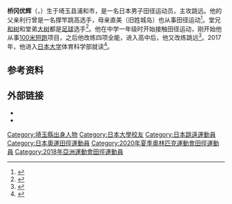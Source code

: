 {{bots|deny=InternetArchiveBot}}
{{NoteTA|G1=Sports}}
{{Infobox sportsperson
| name           = 桥冈优辉
| image          = 
| caption        = 
| birth_name     = 
| fullname       = 
| nationality    = {{JPN}}
| residence      = 
| birth_date     = {{birth date and age|1999|1|23|df=yes}}
| birth_place    = {{JPN}}[[埼玉縣|埼玉縣]][[浦和市|浦和市]]
| death_date     = 
| death_place    = 
| height         = {{convert|1.83|m|ftin|abbr=on}}
| weight         = {{convert|76|kg|lb|abbr=on}}
| country        = {{JPN}}
| sport          = [[田径|田径]]
| event          = [[跳遠|跳遠]]
| olympics       = 
| medaltemplates = 
{{MedalSport|男子[[田徑|田徑]]}}
{{MedalCountry|{{JPN}}}}
{{MedalCompetition|[[亚洲田径锦标赛|亚洲田径锦标赛]]}}
{{MedalGold|[[2019年亚洲田径锦标赛|2019 多哈]]|跳远}}
{{MedalCompetition|[[世界U20田径锦标赛|世界U20田径锦标赛]]}}
{{MedalGold|[[2018年世界U20田径锦标赛|2018 坦佩雷]]|跳远}}
{{MedalCompetition|[[夏季世界大学生运动会|夏季世界大学生运动会]]}}
{{MedalGold|[[2019年夏季世界大学生运动会|2019 那不勒斯]]|[[2019年夏季世界大学生运动会田径比赛|跳远]]}}
}}

'''桥冈优辉'''（{{jpn|j=橋岡 優輝|hg=はしおか ゆうき|rm=Hashioka Yuki}}，{{bd|1999年|1月23日||}}）生于埼玉县浦和市，是一名日本男子田径运动员，主攻跳远。他的父亲利行曾是一名撑竿跳高选手，母亲直美（旧姓城岛）也从事田径运动<ref>{{cite web|url=https://number.bunshun.jp/articles/-/831879|script-title=ja:いとこ同士の陸上＆サッカー新星。 橋岡優輝と大樹、夢は共に東京五輪。|publisher=Sport Graphic Number Web|date=2018-09-16|accessdate=2020-09-15|archiveurl=https://web.archive.org/web/20191112153734/https://number.bunshun.jp/articles/-/831879|archivedate=2019-11-12}}</ref>。堂兄[[桥冈和树|和树]]和堂弟[[桥冈大树|大树]]都是[[足球|足球]]选手<ref>{{cite web|url=https://www.sponichi.co.jp/soccer/news/2018/01/12/kiji/20180111s00002179243000c.html|script-title=ja:浦和の“華麗なる一族”橋岡、いとこ優輝と東京五輪出場だ！|publisher={{lang|ja|スポニチ}}|date=2018-01-12|accessdate=2020-09-15|archiveurl=https://web.archive.org/web/20191208000508/https://www.sponichi.co.jp/soccer/news/2018/01/12/kiji/20180111s00002179243000c.html|archivedate=2019-12-08}}</ref>。他在中学一年级时开始接触田径运动，刚开始他从事[[100米赛跑|100米短跑]]项目，之后他改练四项全能，进入高中后，他又改练跳远<ref>{{cite web|url=https://www.jaaf.or.jp/news/article/11362/|script-title=ja:【第1回/ダイヤモンドアスリート】橋岡優輝選手インタビュー|work={{lang|ja|日本陸上競技連盟}}|date=2018-03-26|accessdate=2020-09-15|archiveurl=https://archive.is/eFjsy|archivedate=2020-09-15}}</ref>。2017年，他进入[[日本大学|日本大学]]体育科学部就读<ref>{{cite web|url=https://www.nihon-u.ac.jp/sports/news/2019/09/8/|script-title=ja:橋岡優輝選手（スポーツ科学部３年）が陸上世界選手権走幅跳で日本人初入賞|work={{lang|ja|日本大学}}|date=2019-09-30|accessdate=2020-09-15|archiveurl=https://archive.is/rCssR|archivedate=2020-09-15}}</ref>。

==参考资料==
{{Reflist}}

==外部链接==
* {{IAAF name|219799}}
* {{IOC profile|hiroki-ogita}}

{{Authority control}}

{{DEFAULTSORT:Hashioka Yuki}}
[[Category:埼玉縣出身人物|Category:埼玉縣出身人物]]
[[Category:日本大學校友|Category:日本大學校友]]
[[Category:日本跳遠運動員|Category:日本跳遠運動員]]
[[Category:日本奧運田徑運動員|Category:日本奧運田徑運動員]]
[[Category:2020年夏季奧林匹克運動會田徑運動員|Category:2020年夏季奧林匹克運動會田徑運動員]]
[[Category:2018年亞洲運動會田徑運動員|Category:2018年亞洲運動會田徑運動員]]